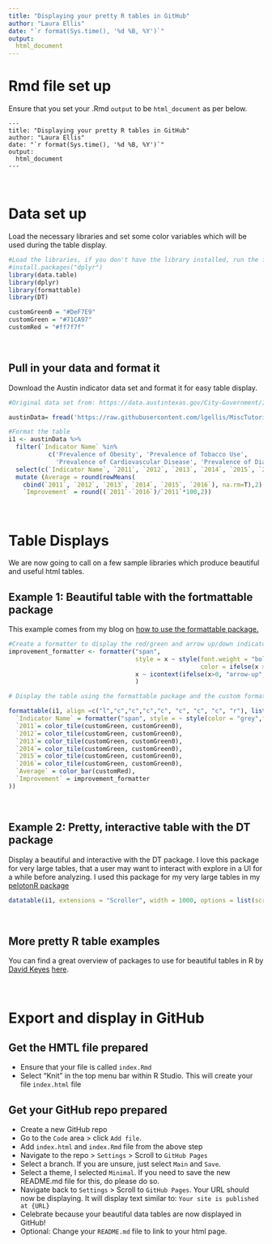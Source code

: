 ```yaml
---
title: "Displaying your pretty R tables in GitHub"
author: "Laura Ellis"
date: "`r format(Sys.time(), '%d %B, %Y')`"
output:
  html_document
---
```


# Rmd file set up

Ensure that you set your .Rmd `output` to be `html_document` as per below.
```
---
title: "Displaying your pretty R tables in GitHub"
author: "Laura Ellis"
date: "`r format(Sys.time(), '%d %B, %Y')`"
output:
  html_document
---
```
<br/>

# Data set up

Load the necessary libraries and set some color variables which will be used during the table display.

```r
#Load the libraries, if you don't have the library installed, run the following command per library:
#install.packages("dplyr")
library(data.table)
library(dplyr)
library(formattable)
library(DT) 

customGreen0 = "#DeF7E9"
customGreen = "#71CA97"
customRed = "#ff7f7f"

```

<br/>

## Pull in your data and format it

Download the Austin indicator data set and format it for easy table display.  

```r

#Original data set from: https://data.austintexas.gov/City-Government/Imagine-Austin-Indicators/apwj-7zty/data

austinData= fread('https://raw.githubusercontent.com/lgellis/MiscTutorial/master/Austin/Imagine_Austin_Indicators.csv', data.table=FALSE, header = TRUE, stringsAsFactors = FALSE)

#Format the table
i1 <- austinData %>%
  filter(`Indicator Name` %in% 
           c('Prevalence of Obesity', 'Prevalence of Tobacco Use', 
             'Prevalence of Cardiovascular Disease', 'Prevalence of Diabetes')) %>%
  select(c(`Indicator Name`, `2011`, `2012`, `2013`, `2014`, `2015`, `2016`)) %>%
  mutate (Average = round(rowMeans(
    cbind(`2011`, `2012`, `2013`, `2014`, `2015`, `2016`), na.rm=T),2), 
    `Improvement` = round((`2011`-`2016`)/`2011`*100,2))


```
<br/>


# Table Displays

We are now going to call on a few sample libraries which produce beautiful and useful html tables.
<br/>

## Example 1: Beautiful table with the fortmattable package

This example comes from my blog on [how to use the formattable package.](https://www.littlemissdata.com/blog/prettytables)
```r

#Create a formatter to display the red/green and arrow up/down indicators.
improvement_formatter <- formatter("span", 
                                   style = x ~ style(font.weight = "bold", 
                                                     color = ifelse(x > 0, customGreen, ifelse(x < 0, customRed, "black"))), 
                                   x ~ icontext(ifelse(x>0, "arrow-up", "arrow-down"), x)
                                   )

# Display the table using the formattable package and the custom formatter, "improvement_formatter" from above. 

formattable(i1, align =c("l","c","c","c","c", "c", "c", "c", "r"), list(
  `Indicator Name` = formatter("span", style = ~ style(color = "grey",font.weight = "bold")), 
  `2011`= color_tile(customGreen, customGreen0),
  `2012`= color_tile(customGreen, customGreen0),
  `2013`= color_tile(customGreen, customGreen0),
  `2014`= color_tile(customGreen, customGreen0),
  `2015`= color_tile(customGreen, customGreen0),
  `2016`= color_tile(customGreen, customGreen0),
  `Average` = color_bar(customRed),
  `Improvement` = improvement_formatter
))

```

<br/>

## Example 2: Pretty, interactive table with the DT package

Display a beautiful and interactive with the DT package.  I love this package for very large tables, that a user may want to interact with explore in a UI for a while before analyzing.  I used this package for my very large tables in my [pelotonR package](https://lgellis.github.io/pelotonR/)

```r
datatable(i1, extensions = "Scroller", width = 1000, options = list(scrollY = 200, scroller = TRUE, scrollX = 200, pageLength = 1))
```
<br/>

## More pretty R table examples

You can find a great overview of packages to use for beautiful tables in R by [David Keyes](https://twitter.com/dgkeyes) [here](https://rfortherestofus.com/2019/11/how-to-make-beautiful-tables-in-r/).

<br/>

# Export and display in GitHub

## Get the HMTL file prepared
 - Ensure that your file is called `index.Rmd`
 - Select "Knit" in the top menu bar within R Studio. This will create your file `index.html` file 

## Get your GitHub repo prepared
 
 - Create a new GitHub repo 
 - Go to the `Code` area > click `Add file`.
 - Add `index.html` and `index.Rmd` file from the above step
 - Navigate to the repo > `Settings` > Scroll to `GitHub Pages`
 - Select a branch.  If you are unsure, just select `Main` and `Save`.
 - Select a theme, I selected `Minimal`.  If you need to save the new README.md file for this, do please do so.  
 - Navigate back to `Settings` > Scroll to `GitHub Pages`.  Your URL should now be displaying. It will display text similar to: `Your site is published at {URL}`
 - Celebrate because your beautiful data tables are now displayed in GitHub! 
 - Optional: Change your `README.md` file to link to your html page.


